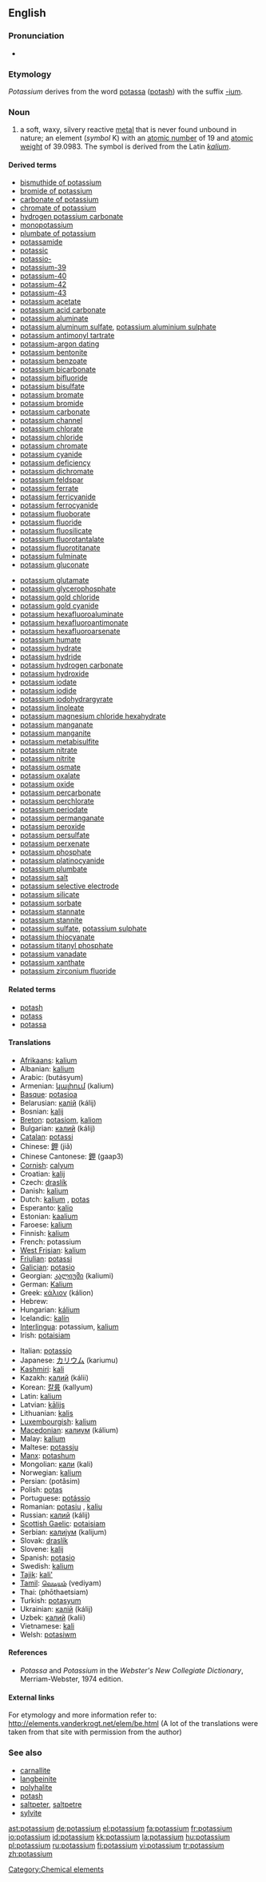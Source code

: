 ==English==

{{elements|K|argon|Ar|calcium|Ca}}

===Pronunciation===
* {{audio|en-us-potassium.ogg|Audio (US)}}

===Etymology===
''Potassium'' derives from the word [[potassa]] ([[potash]]) with the suffix [[-ium]].

===Noun===
{{en-noun|-}}
{{wikipedia}}

# a soft, waxy, silvery reactive [[metal]] that is never found unbound in nature; an element (''symbol'' K) with an [[atomic number]] of 19 and [[atomic weight]] of 39.0983. The symbol is derived from the Latin ''[[kalium]]''.

====Derived terms====
{{top2}}
* [[bismuthide of potassium]]
* [[bromide of potassium]]
* [[carbonate of potassium]]
* [[chromate of potassium]]
* [[hydrogen potassium carbonate]]
* [[monopotassium]]
* [[plumbate of potassium]]
* [[potassamide]]
* [[potassic]]
* [[potassio-]]
* [[potassium-39]]
* [[potassium-40]]
* [[potassium-42]]
* [[potassium-43]]
* [[potassium acetate]]
* [[potassium acid carbonate]]
* [[potassium aluminate]]
* [[potassium aluminum sulfate]], [[potassium aluminium sulphate]]
* [[potassium antimonyl tartrate]]
* [[potassium-argon dating]]
* [[potassium bentonite]]
* [[potassium benzoate]]
* [[potassium bicarbonate]]
* [[potassium bifluoride]]
* [[potassium bisulfate]]
* [[potassium bromate]]
* [[potassium bromide]]
* [[potassium carbonate]]
* [[potassium channel]]
* [[potassium chlorate]]
* [[potassium chloride]]
* [[potassium chromate]]
* [[potassium cyanide]]
* [[potassium deficiency]]
* [[potassium dichromate]]
* [[potassium feldspar]]
* [[potassium ferrate]]
* [[potassium ferricyanide]]
* [[potassium ferrocyanide]]
* [[potassium fluoborate]]
* [[potassium fluoride]]
* [[potassium fluosilicate]]
* [[potassium fluorotantalate]]
* [[potassium fluorotitanate]]
* [[potassium fulminate]]
* [[potassium gluconate]]
{{mid2}}
* [[potassium glutamate]]
* [[potassium glycerophosphate]]
* [[potassium gold chloride]]
* [[potassium gold cyanide]]
* [[potassium hexafluoroaluminate]]
* [[potassium hexafluoroantimonate]]
* [[potassium hexafluoroarsenate]]
* [[potassium humate]]
* [[potassium hydrate]]
* [[potassium hydride]]
* [[potassium hydrogen carbonate]]
* [[potassium hydroxide]]
* [[potassium iodate]]
* [[potassium iodide]]
* [[potassium iodohydrargyrate]]
* [[potassium linoleate]]
* [[potassium magnesium chloride hexahydrate]]
* [[potassium manganate]]
* [[potassium manganite]]
* [[potassium metabisulfite]]
* [[potassium nitrate]]
* [[potassium nitrite]]
* [[potassium osmate]]
* [[potassium oxalate]]
* [[potassium oxide]]
* [[potassium percarbonate]]
* [[potassium perchlorate]]
* [[potassium periodate]]
* [[potassium permanganate]]
* [[potassium peroxide]]
* [[potassium persulfate]]
* [[potassium perxenate]]
* [[potassium phosphate]]
* [[potassium platinocyanide]]
* [[potassium plumbate]]
* [[potassium salt]]
* [[potassium selective electrode]]
* [[potassium silicate]]
* [[potassium sorbate]]
* [[potassium stannate]]
* [[potassium stannite]]
* [[potassium sulfate]], [[potassium sulphate]]
* [[potassium thiocyanate]]
* [[potassium titanyl phosphate]]
* [[potassium vanadate]]
* [[potassium xanthate]]
* [[potassium zirconium fluoride]]
{{bottom}}

====Related terms====
* [[potash]]
* [[potass]]
* [[potassa]]

====Translations====
{{top}}
* [[Afrikaans]]: [[kalium]]
* Albanian: [[kalium]]
* Arabic: {{Arab|[[بوتاسيوم|بُوتَاسيُوم]]}} (butásyum) {{m}}
* Armenian: [[կալիում]] (kalium)
* [[Basque]]: [[potasioa]]
* Belarusian: [[калій]] (kálij) {{m}}
* Bosnian: [[kalij]]
* [[Breton]]: [[potasiom]], [[kaliom]] {{m}}
* Bulgarian: [[калий]] (kálij) {{m}}
* [[Catalan]]: [[potassi]]
* Chinese: [[鉀]] (jiǎ)
* Chinese Cantonese: [[鉀]] (gaap3)
* [[Cornish]]: [[calyum]]
* Croatian: [[kalij]]
* Czech: [[draslík]]
* Danish: [[kalium]]
* Dutch: [[kalium]] {{n}}, [[potas]] {{f}}
* Esperanto: [[kalio]]
* Estonian: [[kaalium]]
* Faroese: [[kalium]]
* Finnish: [[kalium]]
* French: potassium {{m}}
* [[West Frisian]]: [[kalium]]
* [[Friulian]]: [[potassi]]
* [[Galician]]: [[potasio]] {{m}}
* Georgian: [[კალიუმი]] (kaliumi)
* German: [[Kalium]] {{n}}
* Greek: [[κάλιον]] (kálion) {{n}}
* Hebrew: {{he-translation|אשלגן|ashlegán}} {{m}}
* Hungarian: [[kálium]]
* Icelandic: [[kalín]]
* [[Interlingua]]: potassium, [[kalium]]
* Irish: [[potaisiam]]
{{mid}}
* Italian: [[potassio]] {{m}}
* Japanese: [[カリウム]] (kariumu)
* [[Kashmiri]]: [[kali]]
* Kazakh: [[калий]] (kálii)
* Korean: [[칼륨]] (kallyum)
* Latin: [[kalium]] {{n}}
* Latvian: [[kālijs]]
* Lithuanian: [[kalis]]
* [[Luxembourgish]]: [[kalium]]
* [[Macedonian]]: [[калиум]] (kálium) {{m}}
* Malay: [[kalium]]
* Maltese: [[potassju]]
* [[Manx]]: [[potashum]]
* Mongolian: [[кали]] (kali)
* Norwegian: [[kalium]]
* Persian: {{fa-Arab|[[پتاسيم]]}} (potâsim)
* Polish: [[potas]] {{m}}
* Portuguese: [[potássio]] {{m}}
* Romanian: [[potasiu]] {{n}}, [[kaliu]] {{n}}
* Russian: [[калий]] (kálij) {{m}}
* [[Scottish Gaelic]]: [[potaisiam]]
* Serbian: [[калијум]] (kalijum) {{m}}
* Slovak: [[draslík]]
* Slovene: [[kalij]]
* Spanish: [[potasio]] {{m}}
* Swedish: [[kalium]]
* [[Tajik]]: [[kali']]
* [[Tamil]]: [[வெடியம்]] (vediyam)
* Thai: {{Thai|[[โพแทสเซียม]]}} (phōthaetsiam)
* Turkish: [[potasyum]]
* Ukrainian: [[калій]] (kálij) {{m}}
* Uzbek: [[калий]] (kalii)
* Vietnamese: [[kali]]
* Welsh: [[potasiwm]]
{{bottom}}

====References====
* ''Potassa'' and ''Potassium'' in the ''Webster's New Collegiate Dictionary'', Merriam-Webster, 1974 edition.

====External links====
For etymology and more information refer to:
http://elements.vanderkrogt.net/elem/be.html
(A lot of the translations were taken from that site with permission from the author)

===See also===
* [[carnallite]]
* [[langbeinite]]
* [[polyhalite]]
* [[potash]]
* [[saltpeter]], [[saltpetre]]
* [[sylvite]]

[[Category:Chemical elements]]

[[ast:potassium]]
[[de:potassium]]
[[el:potassium]]
[[fa:potassium]]
[[fr:potassium]]
[[io:potassium]]
[[id:potassium]]
[[kk:potassium]]
[[la:potassium]]
[[hu:potassium]]
[[pl:potassium]]
[[ru:potassium]]
[[fi:potassium]]
[[vi:potassium]]
[[tr:potassium]]
[[zh:potassium]]